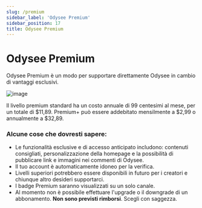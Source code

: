 ```yaml
---
slug: /premium
sidebar_label: 'Odysee Premium'
sidebar_position: 17
title: Odysee Premium
---
```


# Odysee Premium

Odysee Premium è un modo per supportare direttamente Odysee in cambio di vantaggi esclusivi.

![image](/img/es/odysee-premium.png)

Il livello premium standard ha un costo annuale di 99 centesimi al mese, per un totale di $11,89. Premium+ può essere addebitato mensilmente a $2,99 o annualmente a $32,89.

### Alcune cose che dovresti sapere:

- Le funzionalità esclusive e di accesso anticipato includono: contenuti consigliati, personalizzazione della homepage e la possibilità di pubblicare link e immagini nei commenti di Odysee.
- Il tuo account è automaticamente idoneo per la verifica.
- Livelli superiori potrebbero essere disponibili in futuro per i creatori e chiunque altro desideri supportarci.
- I badge Premium saranno visualizzati su un solo canale.
- Al momento non è possibile effettuare l'upgrade o il downgrade di un abbonamento. **Non sono previsti rimborsi**. Scegli con saggezza.